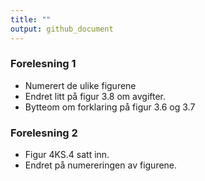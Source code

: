 ```yaml
---
title: ""
output: github_document
---
```


### Forelesning 1 
- Numerert de ulike figurene
- Endret litt på figur 3.8 om avgifter.
- Bytteom om forklaring på figur 3.6 og 3.7

### Forelesning 2
- Figur 4KS.4 satt inn.
- Endret på numereringen av figurene.
